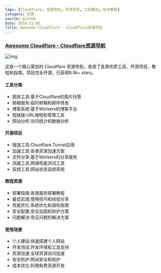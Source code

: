 ```yaml
---
tags: [Cloudflare, 资源导航, 开源项目, 工具集合, 技术教程]
category: 开源
source: github
date: 2024-11-03
title: Awesome Cloudflare - Cloudflare资源导航
---
```


### [Awesome Cloudflare - Cloudflare资源导航](https://github.com/zhuima/awesome-cloudflare)

![img](https://img.mengpeng.tech/i/2024/12/06/6752d0769f161.webp)

这是一个精心策划的 Cloudflare 资源导航，收录了各类优质工具、开源项目、教程和指南。项目完全开源，已获得8.9k+ stars。

#### 工具分类
- 图床工具:基于Cloudflare的图片托管
- 邮箱服务:临时邮箱和邮件转发
- 博客系统:基于Workers的博客平台
- 短链接:URL缩短和管理工具
- 网站分析:访问统计和数据分析

#### 开源项目
- 隧道工具:Cloudflare Tunnel应用
- 加速工具:各类资源加速方案
- 文件分享:基于Workers的分享服务
- 测速工具:网络性能测试工具
- 监控工具:网站状态监控系统

#### 教程资源
- 部署指南:各类服务部署教程
- 最佳实践:使用技巧和经验分享
- 性能优化:系统优化和调优指南
- 安全配置:安全加固和防护方案
- 问题解决:常见问题的解决方案

#### 使用场景
- 个人建站:快速搭建个人网站
- 开发测试:开发环境和工具支持
- 资源加速:全球资源访问加速
- 安全防护:网站安全和防护
- 成本优化:利用免费资源开发
